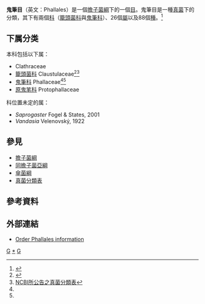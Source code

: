 {{automatic Taxobox
| image = Phallus_impudicus7_Stinkhorn.jpg
| image_caption = Common Stinkhorn, ''[[Phallus_impudicus|Phallus impudicus]]''
| display_parents=5
| taxon= Phallales
| authority = E. Fisch., 1898<ref>{{cite book | author=Engler, A. | year = 1898 | title = Syllabus der Pflanzenfamilien: Eine Übersicht über das gesammte Pflanzensystem | url=https://archive.org/details/syllabusderpfla00englgoog | edition = second | page=[https://archive.org/details/syllabusderpfla00englgoog/page/n60 46] | location=Berlin | publisher=Gebrüder Borntraeger Verlag |language=de}}</ref>
| subdivision_ranks = [[科_(生物)|科]]
| subdivision = 
[[籠頭菌科|籠頭菌科]]（Claustulaceae）<br/>
[[鬼筆科|鬼筆科]]（Phallaceae）
}}
'''鬼筆目'''（英文：Phallales）是一個[[擔子菌綱|擔子菌綱]]下的一個[[目_(生物)|目]]。鬼筆目是一種[[真菌|真菌]]下的分類，其下有兩個[[科_(生物)|科]]（[[籠頭菌科|籠頭菌科]]與[[鬼筆科|鬼筆科]]）、26個[[屬_(生物)|屬]]以及88個[[種_(生物)|種]]。<ref name=Kirk2008>{{cite book |author=Kirk PM, Cannon PF, Minter DW, Stalpers JA. |title=Dictionary of the Fungi. |url=https://archive.org/details/dictionaryfungit00kirk |edition=10th |publisher=CABI |location=Wallingford |year=2008|page=[https://archive.org/details/dictionaryfungit00kirk/page/519 519]|isbn=978-0-85199-826-8}}</ref>

==下属分类==
本科包括以下属：
* Clathraceae
* [[籠頭菌科|籠頭菌科]] Claustulaceae<ref name=Cunningham1939>{{cite journal |title=The Gasteromycetes of Australasia. XI. The Phallales, part II |journal=Proceedings of the Linnean Society of New South Wales |year=1931 |volume=56 |pages=182–200}}</ref><ref name="L">[http://www.ncbi.nlm.nih.gov/Taxonomy/Browser/wwwtax.cgi?mode=Tree&id=4751&lvl=4&lin=f&keep=1&srchmode=1&unlock NCBI所公告之真菌分類表]</ref>
* [[鬼筆科|鬼筆科]] Phallaceae<ref name=Kirk2008/><ref name="L"/>
* [[原鬼笔科|原鬼笔科]] Protophallaceae
;科位置未定的属：
* ''Saprogaster'' Fogel & States, 2001
* ''Vandasia'' Velenovský, 1922

== 參見 ==
{{portal|真菌}}
*[[擔子菌綱|擔子菌綱]]
*[[同擔子菌亞綱|同擔子菌亞綱]]
*[[傘菌綱|傘菌綱]]
*[[真菌分類表|真菌分類表]]

== 參考資料 ==
{{reflist}}

== 外部連結 ==
* [http://www.mushroomexpert.com/phallales.html  Order Phallales information]
{{Taxonbar|from=Q303573}}

[[Category:_傘菌綱|G]]
[[Category:_鬼笔目|*]]
[[Category:_1898年描述的分类群|G]]